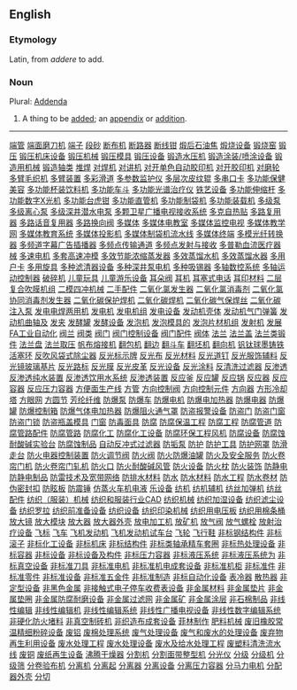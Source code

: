 ==English==

===Etymology===
Latin, from ''addere'' to add.

===Noun===
Plural: [[Addenda]]

#A thing to be [[add]]ed; an [[appendix]] or [[addition]].


----
{{webster}}
[http://www.0008888.com/jixie007/001.htm 端管]
[http://www.0008888.com/jixie007/002.htm 端面磨刀机]
[http://www.0008888.com/jixie007/003.htm 端子]
[http://www.0008888.com/jixie007/004.htm 段砂]
[http://www.0008888.com/jixie007/005.htm 断布机]
[http://www.0008888.com/jixie007/006.htm 断路器]
[http://www.0008888.com/jixie007/007.htm 断线钳]
[http://www.0008888.com/jixie007/008.htm 煅后石油焦]
[http://www.0008888.com/jixie007/009.htm 煅烧设备]
[http://www.0008888.com/jixie007/010.htm 锻烧窑]
[http://www.0008888.com/jixie007/011.htm 锻压]
[http://www.0008888.com/jixie007/012.htm 锻压机床设备]
[http://www.0008888.com/jixie007/013.htm 锻压机械]
[http://www.0008888.com/jixie007/014.htm 锻压模具]
[http://www.0008888.com/jixie007/015.htm 锻压设备]
[http://www.0008888.com/jixie007/016.htm 锻造水压机]
[http://www.0008888.com/jixie007/017.htm 锻造涂装/喷涂设备]
[http://www.0008888.com/jixie007/018.htm 锻造用机械]
[http://www.0008888.com/jixie007/019.htm 锻造轴类]
[http://www.0008888.com/jixie007/020.htm 堆焊]
[http://www.0008888.com/jixie007/021.htm 对焊机]
[http://www.0008888.com/jixie007/022.htm 对讲机]
[http://www.0008888.com/jixie007/023.htm 对开单色自动胶印机]
[http://www.0008888.com/jixie007/024.htm 对开胶印机]
[http://www.0008888.com/jixie007/025.htm 对磨轮]
[http://www.0008888.com/jixie007/026.htm 多臂毛织机]
[http://www.0008888.com/jixie007/027.htm 多臂装置]
[http://www.0008888.com/jixie007/028.htm 多彩滑道]
[http://www.0008888.com/jixie007/029.htm 多参数监护仪]
[http://www.0008888.com/jixie007/030.htm 多层次皮纹辊]
[http://www.0008888.com/jixie007/031.htm 多串口卡]
[http://www.0008888.com/jixie007/032.htm 多功能保健美容]
[http://www.0008888.com/jixie007/033.htm 多功能杯装饮料机]
[http://www.0008888.com/jixie007/034.htm 多功能车斗]
[http://www.0008888.com/jixie007/035.htm 多功能光谱治疗仪]
[http://www.0008888.com/jixie007/036.htm 铁艺设备]
[http://www.0008888.com/jixie007/037.htm 多功能伸缩杆]
[http://www.0008888.com/jixie007/038.htm 多功能数字X光机]
[http://www.0008888.com/jixie007/039.htm 多功能台虎钳]
[http://www.0008888.com/jixie007/040.htm 多功能直管机]
[http://www.0008888.com/jixie007/041.htm 多功能制袋机]
[http://www.0008888.com/jixie007/042.htm 多功能装载机]
[http://www.0008888.com/jixie007/043.htm 多级泵]
[http://www.0008888.com/jixie007/044.htm 多级离心泵]
[http://www.0008888.com/jixie007/045.htm 多级深井潜水电泵]
[http://www.0008888.com/jixie007/046.htm 多颗卫星广播电视接收系统]
[http://www.0008888.com/jixie007/047.htm 多克自热贴]
[http://www.0008888.com/jixie007/048.htm 多路复用器]
[http://www.0008888.com/jixie007/049.htm 多路话音复用器]
[http://www.0008888.com/jixie007/050.htm 多路换向阀]
[http://www.0008888.com/jixie007/051.htm 多媒体]
[http://www.0008888.com/jixie007/052.htm 多媒体电教室]
[http://www.0008888.com/jixie007/053.htm 多媒体监控电视]
[http://www.0008888.com/jixie007/054.htm 多媒体教学网]
[http://www.0008888.com/jixie007/055.htm 多媒体教育系统]
[http://www.0008888.com/jixie007/056.htm 多媒体投影机]
[http://www.0008888.com/jixie007/057.htm 多媒体制袋机流水线]
[http://www.0008888.com/jixie007/058.htm 多媒体终端]
[http://www.0008888.com/jixie007/059.htm 多模光纤转换器]
[http://www.0008888.com/jixie007/060.htm 多频道字幕广告插播器]
[http://www.0008888.com/jixie007/061.htm 多频点传输通道]
[http://www.0008888.com/jixie007/062.htm 多频点发射与接收]
[http://www.0008888.com/jixie007/063.htm 多普勒血流医疗器械]
[http://www.0008888.com/jixie007/064.htm 多速电机]
[http://www.0008888.com/jixie007/065.htm 多套高速冲模]
[http://www.0008888.com/jixie007/066.htm 多效节能浓缩蒸发器]
[http://www.0008888.com/jixie007/067.htm 多效蒸馏水机]
[http://www.0008888.com/jixie007/068.htm 多效蒸馏水器]
[http://www.0008888.com/jixie007/069.htm 多用户卡]
[http://www.0008888.com/jixie007/070.htm 多用旋具]
[http://www.0008888.com/jixie007/071.htm 多种滤清器设备]
[http://www.0008888.com/jixie007/072.htm 多种深井泵电机]
[http://www.0008888.com/jixie007/073.htm 多种吸锡器]
[http://www.0008888.com/jixie007/074.htm 多轴数控系统]
[http://www.0008888.com/jixie007/075.htm 多轴运动控制器]
[http://www.0008888.com/jixie007/076.htm 破碎机]
[http://www.0008888.com/jixie007/077.htm 儿童玩具]
[http://www.0008888.com/jixie007/078.htm 儿童游乐设备]
[http://www.0008888.com/jixie007/079.htm 耳朵阀]
[http://www.0008888.com/jixie007/080.htm 耳机]
[http://www.0008888.com/jixie007/081.htm 耳塞式电话]
[http://www.0008888.com/jixie007/082.htm 耳印材料]
[http://www.0008888.com/jixie007/083.htm 二层复合吹膜机组]
[http://www.0008888.com/jixie007/084.htm 二模四冲机械]
[http://www.0008888.com/jixie007/085.htm 二手配件]
[http://www.0008888.com/jixie007/086.htm 二氧化氯发生器]
[http://www.0008888.com/jixie007/087.htm 二氧化氯消毒剂]
[http://www.0008888.com/jixie007/088.htm 二氧化氯协同消毒剂发生器]
[http://www.0008888.com/jixie007/089.htm 二氧化碳保护焊机]
[http://www.0008888.com/jixie007/090.htm 二氧化碳焊机]
[http://www.0008888.com/jixie007/091.htm 二氧化碳气保焊丝]
[http://www.0008888.com/jixie007/092.htm 二氧化碳注入泵]
[http://www.0008888.com/jixie007/093.htm 发电电焊两用机]
[http://www.0008888.com/jixie007/094.htm 发电机]
[http://www.0008888.com/jixie007/095.htm 发电机组]
[http://www.0008888.com/jixie007/096.htm 发电设备]
[http://www.0008888.com/jixie007/097.htm 发动机壳体]
[http://www.0008888.com/jixie007/098.htm 发动机气门弹簧]
[http://www.0008888.com/jixie007/099.htm 发动机曲轴及] 
[http://www.0008888.com/jixie007/100.htm 发夹]
[http://www.0008888.com/jixie007/101.htm 发酵罐]
[http://www.0008888.com/jixie007/102.htm 发酵设备]
[http://www.0008888.com/jixie007/103.htm 发泡机]
[http://www.0008888.com/jixie007/104.htm 发泡模具的]
[http://www.0008888.com/jixie007/105.htm 发泡片材机组]
[http://www.0008888.com/jixie007/106.htm 发射机]
[http://www.0008888.com/jixie007/107.htm 发展FA工业自动化]
[http://www.0008888.com/jixie007/108.htm 阀兰]
[http://www.0008888.com/jixie007/109.htm 阀类]
[http://www.0008888.com/jixie007/110.htm 阀门]
[http://www.0008888.com/jixie007/111.htm 阀门控制设备]
[http://www.0008888.com/jixie007/112.htm 阀门配件]
[http://www.0008888.com/jixie007/113.htm 阀体]
[http://www.0008888.com/jixie007/114.htm 法兰]
[http://www.0008888.com/jixie007/115.htm 法兰盖]
[http://www.0008888.com/jixie007/116.htm 法兰类锻件]
[http://www.0008888.com/jixie007/117.htm 法兰盘]
[http://www.0008888.com/jixie007/118.htm 法兰取压]
[http://www.0008888.com/jixie007/119.htm 帆布熔接机]
[http://www.0008888.com/jixie007/120.htm 翻包机]
[http://www.0008888.com/jixie007/121.htm 翻边]
[http://www.0008888.com/jixie007/122.htm 翻斗车]
[http://www.0008888.com/jixie007/123.htm 翻坯机]
[http://www.0008888.com/jixie007/124.htm 翻向机]
[http://www.0008888.com/jixie007/125.htm 钒钛球墨铸铁活塞环]
[http://www.0008888.com/jixie007/126.htm 反吹风袋式除尘器]
[http://www.0008888.com/jixie007/127.htm 反光标示牌]
[http://www.0008888.com/jixie007/128.htm 反光布]
[http://www.0008888.com/jixie007/129.htm 反光材料]
[http://www.0008888.com/jixie007/130.htm 反光道钉]
[http://www.0008888.com/jixie007/131.htm 反光服饰辅料]
[http://www.0008888.com/jixie007/132.htm 反光镜玻璃基片]
[http://www.0008888.com/jixie007/133.htm 反光路标]
[http://www.0008888.com/jixie007/134.htm 反光膜]
[http://www.0008888.com/jixie007/135.htm 反光皮革]
[http://www.0008888.com/jixie007/136.htm 反光设备] 
[http://www.0008888.com/jixie007/137.htm 反光涂料]
[http://www.0008888.com/jixie007/138.htm 反清洗过滤器]
[http://www.0008888.com/jixie007/139.htm 反渗透]
[http://www.0008888.com/jixie007/140.htm 反渗透纯水装置]
[http://www.0008888.com/jixie007/141.htm 反渗透饮用水系统]
[http://www.0008888.com/jixie007/142.htm 反渗透装置]
[http://www.0008888.com/jixie007/143.htm 反应釜]
[http://www.0008888.com/jixie007/144.htm 反应罐]
[http://www.0008888.com/jixie007/145.htm 反应锅]
[http://www.0008888.com/jixie007/146.htm 反应器]
[http://www.0008888.com/jixie007/147.htm 反应容器]
[http://www.0008888.com/jixie007/148.htm 反应压力容器]
[http://www.0008888.com/jixie007/149.htm 方便面生产线]
[http://www.0008888.com/jixie007/150.htm 方管]
[http://www.0008888.com/jixie007/151.htm 方向控制阀]
[http://www.0008888.com/jixie007/152.htm 方向控制元件]
[http://www.0008888.com/jixie007/153.htm 方向器]
[http://www.0008888.com/jixie007/154.htm 方形冷却塔]
[http://www.0008888.com/jixie007/155.htm 方眼网]
[http://www.0008888.com/jixie007/156.htm 方圆节]
[http://www.0008888.com/jixie007/157.htm 芳纶纤维]
[http://www.0008888.com/jixie007/158.htm 防爆泵]
[http://www.0008888.com/jixie007/159.htm 防爆车]
[http://www.0008888.com/jixie007/160.htm 防爆电机]
[http://www.0008888.com/jixie007/161.htm 防爆电加热器]
[http://www.0008888.com/jixie007/162.htm 防爆电器]
[http://www.0008888.com/jixie007/163.htm 防爆罐]
[http://www.0008888.com/jixie007/164.htm 防爆控制箱]
[http://www.0008888.com/jixie007/165.htm 防爆气体电加热器]
[http://www.0008888.com/jixie007/166.htm 防爆阻火通气罩]
[http://www.0008888.com/jixie007/167.htm 防盗报警设备]
[http://www.0008888.com/jixie007/168.htm 防盗门]
[http://www.0008888.com/jixie007/169.htm 防盗门窗]
[http://www.0008888.com/jixie007/170.htm 防盗门锁]
[http://www.0008888.com/jixie007/171.htm 防盗瓶盖模具]
[http://www.0008888.com/jixie007/172.htm 门窗]
[http://www.0008888.com/jixie007/173.htm 防毒面具]
[http://www.0008888.com/jixie007/174.htm 防腐]
[http://www.0008888.com/jixie007/175.htm 防腐保温工程]
[http://www.0008888.com/jixie007/176.htm 防腐工程]
[http://www.0008888.com/jixie007/177.htm 防腐管道]
[http://www.0008888.com/jixie007/178.htm 防腐管路配件]
[http://www.0008888.com/jixie007/179.htm 防腐管路]
[http://www.0008888.com/jixie007/180.htm 防腐化工]
[http://www.0008888.com/jixie007/181.htm 防腐化工设备]
[http://www.0008888.com/jixie007/182.htm 防腐环保工程风机]
[http://www.0008888.com/jixie007/183.htm 防腐设备]
[http://www.0008888.com/jixie007/184.htm 防腐蚀耐酸碱实验台]
[http://www.0008888.com/jixie007/185.htm 防腐蚀制品]
[http://www.0008888.com/jixie007/186.htm 自动反冲式过滤器]
[http://www.0008888.com/jixie007/187.htm 防垢泵]
[http://www.0008888.com/jixie007/188.htm 防护]
[http://www.0008888.com/jixie007/189.htm 防护工具]
[http://www.0008888.com/jixie007/190.htm 防护网罩]
[http://www.0008888.com/jixie007/191.htm 防滑走台]
[http://www.0008888.com/jixie007/192.htm 防火电器控制装置]
[http://www.0008888.com/jixie007/193.htm 防火调节阀]
[http://www.0008888.com/jixie007/194.htm 防火阀]
[http://www.0008888.com/jixie007/195.htm 防火防爆油罐]
[http://www.0008888.com/jixie007/196.htm 防火及安全服务]
[http://www.0008888.com/jixie007/197.htm 防火卷帘门机]
[http://www.0008888.com/jixie007/198.htm 防火卷帘门轧机]
[http://www.0008888.com/jixie007/199.htm 防火口]
[http://www.0008888.com/jixie007/200.htm 防火耐酸碱风管]
[http://www.0008888.com/jixie007/201.htm 防火设备]
[http://www.0008888.com/jixie007/202.htm 防火枕]
[http://www.0008888.com/jixie007/203.htm 防火装饰]
[http://www.0008888.com/jixie007/204.htm 防静电]
[http://www.0008888.com/jixie007/205.htm 防静电制品]
[http://www.0008888.com/jixie007/206.htm 防雷技术及宽带网络]
[http://www.0008888.com/jixie007/207.htm 防排水材料]
[http://www.0008888.com/jixie007/208.htm 防水]
[http://www.0008888.com/jixie007/209.htm 防水材料]
[http://www.0008888.com/jixie007/210.htm 防水工程]
[http://www.0008888.com/jixie007/211.htm 防水卷材]
[http://www.0008888.com/jixie007/212.htm 防伪密封扣]
[http://www.0008888.com/jixie007/213.htm 防眩板]
[http://www.0008888.com/jixie007/214.htm 防震锤]
[http://www.0008888.com/jixie007/215.htm 仿蒸火车机电液]
[http://www.0008888.com/jixie007/216.htm 乐设备]
[http://www.0008888.com/jixie007/217.htm 纺机]
[http://www.0008888.com/jixie007/218.htm 纺机辅机]
[http://www.0008888.com/jixie007/219.htm 纺丝加弹机]
[http://www.0008888.com/jixie007/220.htm 纺丝配件]
[http://www.0008888.com/jixie007/221.htm 纺织（服装）机械]
[http://www.0008888.com/jixie007/222.htm 纺织和服装行业CAD]
[http://www.0008888.com/jixie007/223.htm 纺织机械]
[http://www.0008888.com/jixie007/224.htm 纺织加湿设备]
[http://www.0008888.com/jixie007/225.htm 纺织滤尘设备]
[http://www.0008888.com/jixie007/226.htm 纺织罗拉]
[http://www.0008888.com/jixie007/227.htm 纺织前准备设备]
[http://www.0008888.com/jixie007/228.htm 纺织设备]
[http://www.0008888.com/jixie007/229.htm 纺织印染机械]
[http://www.0008888.com/jixie007/230.htm 纺织用电压板]
[http://www.0008888.com/jixie007/231.htm 纺织用棉条桶]
[http://www.0008888.com/jixie007/232.htm 放大镜]
[http://www.0008888.com/jixie007/233.htm 放大模块]
[http://www.0008888.com/jixie007/234.htm 放大器]
[http://www.0008888.com/jixie007/235.htm 放大器外壳]
[http://www.0008888.com/jixie007/236.htm 放电加工机]
[http://www.0008888.com/jixie007/237.htm 放矿机]
[http://www.0008888.com/jixie007/238.htm 放气阀]
[http://www.0008888.com/jixie007/239.htm 放气螺栓]
[http://www.0008888.com/jixie007/240.htm 放射治疗设备]
[http://www.0008888.com/jixie007/241.htm 飞标]
[http://www.0008888.com/jixie007/242.htm 飞车]
[http://www.0008888.com/jixie007/243.htm 飞机发动机]
[http://www.0008888.com/jixie007/244.htm 飞机发动机试车台]
[http://www.0008888.com/jixie007/245.htm 飞轮]
[http://www.0008888.com/jixie007/246.htm 飞行鞋]
[http://www.0008888.com/jixie007/247.htm 非标钢结构件]
[http://www.0008888.com/jixie007/248.htm 非标滚子]
[http://www.0008888.com/jixie007/249.htm 非标化工设备]
[http://www.0008888.com/jixie007/250.htm 非标机床]
[http://www.0008888.com/jixie007/251.htm 非标结构件]
[http://www.0008888.com/jixie007/252.htm 非标类轴承精车套圈]
[http://www.0008888.com/jixie007/253.htm 非标热处理设备]
[http://www.0008888.com/jixie007/254.htm 非标容器]
[http://www.0008888.com/jixie007/255.htm 非标设备]
[http://www.0008888.com/jixie007/256.htm 非标设备及构件]
[http://www.0008888.com/jixie007/257.htm 非标压力容器]
[http://www.0008888.com/jixie007/258.htm 非标液压系统]
[http://www.0008888.com/jixie007/259.htm 非标液压系统为]
[http://www.0008888.com/jixie007/260.htm 非标真空设备]
[http://www.0008888.com/jixie007/261.htm 非标准刀具]
[http://www.0008888.com/jixie007/262.htm 非标准电机]
[http://www.0008888.com/jixie007/263.htm 非标准机电成套设备]
[http://www.0008888.com/jixie007/264.htm 非标准机柜]
[http://www.0008888.com/jixie007/265.htm 非标准件]
[http://www.0008888.com/jixie007/266.htm 非标准零件]
[http://www.0008888.com/jixie007/267.htm 非标准设备]
[http://www.0008888.com/jixie007/268.htm 非标准五金件]
[http://www.0008888.com/jixie007/269.htm 非标准制造]
[http://www.0008888.com/jixie007/270.htm 非标自动化设备]
[http://www.0008888.com/jixie007/271.htm 表冷器]
[http://www.0008888.com/jixie007/272.htm 散热器]
[http://www.0008888.com/jixie007/273.htm 非定型设备]
[http://www.0008888.com/jixie007/274.htm 非黑色金属]
[http://www.0008888.com/jixie007/275.htm 非接触式电子停车收费表设备]
[http://www.0008888.com/jixie007/276.htm 非金属材料]
[http://www.0008888.com/jixie007/277.htm 非金属垫片]
[http://www.0008888.com/jixie007/278.htm 非金属垫圈]
[http://www.0008888.com/jixie007/279.htm 非金属防腐耐磨设备]
[http://www.0008888.com/jixie007/280.htm 非金属过滤网]
[http://www.0008888.com/jixie007/281.htm 非金属矿]
[http://www.0008888.com/jixie007/282.htm 非金属涂层]
[http://www.0008888.com/jixie007/283.htm 非石棉制品]
[http://www.0008888.com/jixie007/284.htm 非线性编辑]
[http://www.0008888.com/jixie007/285.htm 非线性编辑机]
[http://www.0008888.com/jixie007/286.htm 非线性编辑系统]
[http://www.0008888.com/jixie007/287.htm 非线性广播电视设备]
[http://www.0008888.com/jixie007/288.htm 非线性数字编辑系统]
[http://www.0008888.com/jixie007/289.htm 非硬化防火堵料]
[http://www.0008888.com/jixie007/290.htm 非真空制砖机]
[http://www.0008888.com/jixie007/291.htm 非织造布成套设备]
[http://www.0008888.com/jixie007/292.htm 菲林制作]
[http://www.0008888.com/jixie007/293.htm 肥料机械]
[http://www.0008888.com/jixie007/294.htm 废旧橡胶常温精细粉碎设备]
[http://www.0008888.com/jixie007/295.htm 废铝]
[http://www.0008888.com/jixie007/296.htm 废棉处理系统]
[http://www.0008888.com/jixie007/297.htm 废气处理设备]
[http://www.0008888.com/jixie007/298.htm 废气和废水的处理设备]
[http://www.0008888.com/jixie007/299.htm 废弃物再生利用设备]
[http://www.0008888.com/jixie007/300.htm 废水处理工程]
[http://www.0008888.com/jixie007/301.htm 废水处理设备]
[http://www.0008888.com/jixie007/302.htm 废水及给水处理工程]
[http://www.0008888.com/jixie007/303.htm 废塑料清洗流水线]
[http://www.0008888.com/jixie007/304.htm 废铜]
[http://www.0008888.com/jixie007/305.htm 废纸再生设备]
[http://www.0008888.com/jixie007/306.htm 沸腾干燥器]
[http://www.0008888.com/jixie007/307.htm 分割机]
[http://www.0008888.com/jixie007/308.htm 分割面带整型机]
[http://www.0008888.com/jixie007/309.htm 分光仪]
[http://www.0008888.com/jixie007/310.htm 分级]
[http://www.0008888.com/jixie007/311.htm 分级机]
[http://www.0008888.com/jixie007/312.htm 分级筛]
[http://www.0008888.com/jixie007/313.htm 分卷验布机] 
[http://www.0008888.com/jixie007/314.htm 分离机]
[http://www.0008888.com/jixie007/315.htm 分离起]
[http://www.0008888.com/jixie007/316.htm 分离器]
[http://www.0008888.com/jixie007/317.htm 分离设备]
[http://www.0008888.com/jixie007/318.htm 分离压力容器]
[http://www.0008888.com/jixie007/319.htm 分马力电机]
[http://www.0008888.com/jixie007/320.htm 分配器外壳] 
[http://www.0008888.com/jixie007/321.htm 分切]